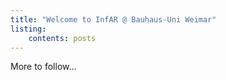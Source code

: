 ```yaml
---
title: "Welcome to InfAR @ Bauhaus-Uni Weimar"
listing:
    contents: posts
---
```


More to follow...
